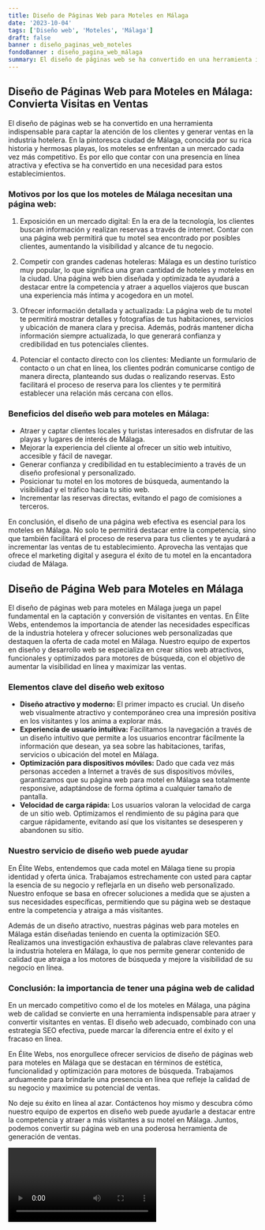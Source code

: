 ```yaml
---
title: Diseño de Páginas Web para Moteles en Málaga
date: '2023-10-04'
tags: ['Diseño web', 'Moteles', 'Málaga']
draft: false
banner : diseño_paginas_web_moteles
fondoBanner : diseño_pagina_web_málaga
summary: El diseño de páginas web se ha convertido en una herramienta indispensable para captar la atención de los clientes y generar ventas en la industria hotelera. En la pintoresca ciudad de Málaga, conocida por su rica historia y hermosas playas, los moteles se enfrentan a un mercado cada vez más competitivo. Es por ello que contar con una presencia en línea atractiva y efectiva se ha convertido en una necesidad para estos establecimientos.
---
```


## Diseño de Páginas Web para Moteles en Málaga: Convierta Visitas en Ventas

El diseño de páginas web se ha convertido en una herramienta indispensable para captar la atención de los clientes y generar ventas en la industria hotelera. En la pintoresca ciudad de Málaga, conocida por su rica historia y hermosas playas, los moteles se enfrentan a un mercado cada vez más competitivo. Es por ello que contar con una presencia en línea atractiva y efectiva se ha convertido en una necesidad para estos establecimientos.

### Motivos por los que los moteles de Málaga necesitan una página web:

1. Exposición en un mercado digital: En la era de la tecnología, los clientes buscan información y realizan reservas a través de internet. Contar con una página web permitirá que tu motel sea encontrado por posibles clientes, aumentando la visibilidad y alcance de tu negocio.

2. Competir con grandes cadenas hoteleras: Málaga es un destino turístico muy popular, lo que significa una gran cantidad de hoteles y moteles en la ciudad. Una página web bien diseñada y optimizada te ayudará a destacar entre la competencia y atraer a aquellos viajeros que buscan una experiencia más íntima y acogedora en un motel.

3. Ofrecer información detallada y actualizada: La página web de tu motel te permitirá mostrar detalles y fotografías de tus habitaciones, servicios y ubicación de manera clara y precisa. Además, podrás mantener dicha información siempre actualizada, lo que generará confianza y credibilidad en tus potenciales clientes.

4. Potenciar el contacto directo con los clientes: Mediante un formulario de contacto o un chat en línea, los clientes podrán comunicarse contigo de manera directa, planteando sus dudas o realizando reservas. Esto facilitará el proceso de reserva para los clientes y te permitirá establecer una relación más cercana con ellos.

### Beneficios del diseño web para moteles en Málaga:

- Atraer y captar clientes locales y turistas interesados en disfrutar de las playas y lugares de interés de Málaga.
- Mejorar la experiencia del cliente al ofrecer un sitio web intuitivo, accesible y fácil de navegar.
- Generar confianza y credibilidad en tu establecimiento a través de un diseño profesional y personalizado.
- Posicionar tu motel en los motores de búsqueda, aumentando la visibilidad y el tráfico hacia tu sitio web.
- Incrementar las reservas directas, evitando el pago de comisiones a terceros.

En conclusión, el diseño de una página web efectiva es esencial para los moteles en Málaga. No solo te permitirá destacar entre la competencia, sino que también facilitará el proceso de reserva para tus clientes y te ayudará a incrementar las ventas de tu establecimiento. Aprovecha las ventajas que ofrece el marketing digital y asegura el éxito de tu motel en la encantadora ciudad de Málaga.

<GifSeo />

<Cta />

## Diseño de Página Web para Moteles en Málaga

El diseño de páginas web para moteles en Málaga juega un papel fundamental en la captación y conversión de visitantes en ventas. En Élite Webs, entendemos la importancia de atender las necesidades específicas de la industria hotelera y ofrecer soluciones web personalizadas que destaquen la oferta de cada motel en Málaga. Nuestro equipo de expertos en diseño y desarrollo web se especializa en crear sitios web atractivos, funcionales y optimizados para motores de búsqueda, con el objetivo de aumentar la visibilidad en línea y maximizar las ventas.

### Elementos clave del diseño web exitoso

* **Diseño atractivo y moderno:** El primer impacto es crucial. Un diseño web visualmente atractivo y contemporáneo crea una impresión positiva en los visitantes y los anima a explorar más.
* **Experiencia de usuario intuitiva:** Facilitamos la navegación a través de un diseño intuitivo que permite a los usuarios encontrar fácilmente la información que desean, ya sea sobre las habitaciones, tarifas, servicios o ubicación del motel en Málaga.
* **Optimización para dispositivos móviles:** Dado que cada vez más personas acceden a Internet a través de sus dispositivos móviles, garantizamos que su página web para motel en Málaga sea totalmente responsive, adaptándose de forma óptima a cualquier tamaño de pantalla.
* **Velocidad de carga rápida:** Los usuarios valoran la velocidad de carga de un sitio web. Optimizamos el rendimiento de su página para que cargue rápidamente, evitando así que los visitantes se desesperen y abandonen su sitio.

### Nuestro servicio de diseño web puede ayudar

En Élite Webs, entendemos que cada motel en Málaga tiene su propia identidad y oferta única. Trabajamos estrechamente con usted para captar la esencia de su negocio y reflejarla en un diseño web personalizado. Nuestro enfoque se basa en ofrecer soluciones a medida que se ajusten a sus necesidades específicas, permitiendo que su página web se destaque entre la competencia y atraiga a más visitantes.

Además de un diseño atractivo, nuestras páginas web para moteles en Málaga están diseñadas teniendo en cuenta la optimización SEO. Realizamos una investigación exhaustiva de palabras clave relevantes para la industria hotelera en Málaga, lo que nos permite generar contenido de calidad que atraiga a los motores de búsqueda y mejore la visibilidad de su negocio en línea.

### Conclusión: la importancia de tener una página web de calidad

En un mercado competitivo como el de los moteles en Málaga, una página web de calidad se convierte en una herramienta indispensable para atraer y convertir visitantes en ventas. El diseño web adecuado, combinado con una estrategia SEO efectiva, puede marcar la diferencia entre el éxito y el fracaso en línea.

En Élite Webs, nos enorgullece ofrecer servicios de diseño de páginas web para moteles en Málaga que se destacan en términos de estética, funcionalidad y optimización para motores de búsqueda. Trabajamos arduamente para brindarle una presencia en línea que refleje la calidad de su negocio y maximice su potencial de ventas.

No deje su éxito en línea al azar. Contáctenos hoy mismo y descubra cómo nuestro equipo de expertos en diseño web puede ayudarle a destacar entre la competencia y atraer a más visitantes a su motel en Málaga. Juntos, podemos convertir su página web en una poderosa herramienta de generación de ventas.

<Video />

<CtaBot job='Moteles' city='Málaga'/>

<Gmaps query='Málaga+españa+maps' />
